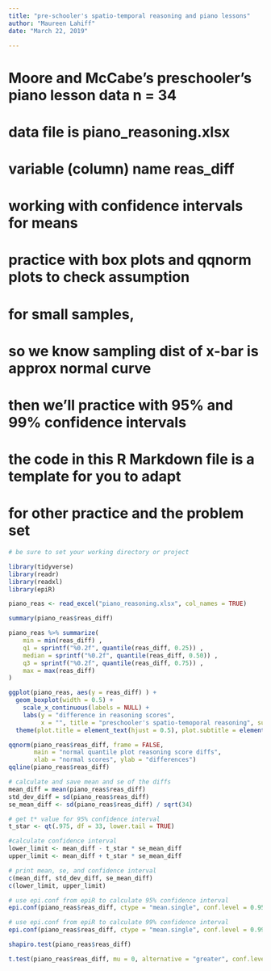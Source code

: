```yaml
---
title: "pre-schooler's spatio-temporal reasoning and piano lessons"
author: "Maureen Lahiff"
date: "March 22, 2019"

---
```


# Moore and McCabe's preschooler's piano lesson data n = 34

# data file is piano_reasoning.xlsx
# variable (column) name reas_diff

# working with confidence intervals for means
# practice with box plots and qqnorm plots to check assumption
# for small samples, 
# so we know sampling dist of x-bar is approx normal curve

# then we'll practice with 95% and 99% confidence intervals

# the code in this R Markdown file is a template for you to adapt
# for other practice and the problem set

```r

# be sure to set your working directory or project

library(tidyverse)
library(readr)
library(readxl)
library(epiR)

```


```r

piano_reas <- read_excel("piano_reasoning.xlsx", col_names = TRUE)

```

```r

summary(piano_reas$reas_diff)

piano_reas %>% summarize(
    min = min(reas_diff) ,
    q1 = sprintf("%0.2f", quantile(reas_diff, 0.25)) ,
    median = sprintf("%0.2f", quantile(reas_diff, 0.50)) ,
    q3 = sprintf("%0.2f", quantile(reas_diff, 0.75)) ,
    max = max(reas_diff)
)

ggplot(piano_reas, aes(y = reas_diff) ) +
  geom_boxplot(width = 0.5) +
    scale_x_continuous(labels = NULL) +
    labs(y = "difference in reasoning scores",       
         x = "", title = "preschooler's spatio-temoporal reasoning", subtitle = " differences after 6 months of piano lessons, n = 34") +
  theme(plot.title = element_text(hjust = 0.5), plot.subtitle = element_text(hjust = 0.5))

```

```r

qqnorm(piano_reas$reas_diff, frame = FALSE,
       main = "normal quantile plot reasoning score diffs",
       xlab = "normal scores", ylab = "differences")
qqline(piano_reas$reas_diff)

```

```r

# calculate and save mean and se of the diffs
mean_diff = mean(piano_reas$reas_diff)
std_dev_diff = sd(piano_reas$reas_diff)
se_mean_diff <- sd(piano_reas$reas_diff) / sqrt(34)

# get t* value for 95% confidence interval
t_star <- qt(.975, df = 33, lower.tail = TRUE)

#calculate confidence interval 
lower_limit <- mean_diff - t_star * se_mean_diff
upper_limit <- mean_diff + t_star * se_mean_diff

# print mean, se, and confidence interval
c(mean_diff, std_dev_diff, se_mean_diff)
c(lower_limit, upper_limit)

# use epi.conf from epiR to calculate 95% confidence interval
epi.conf(piano_reas$reas_diff, ctype = "mean.single", conf.level = 0.95)

# use epi.conf from epiR to calculate 99% confidence interval
epi.conf(piano_reas$reas_diff, ctype = "mean.single", conf.level = 0.99)

```

```r

shapiro.test(piano_reas$reas_diff)

```

```r

t.test(piano_reas$reas_diff, mu = 0, alternative = "greater", conf.level = .95)

```

